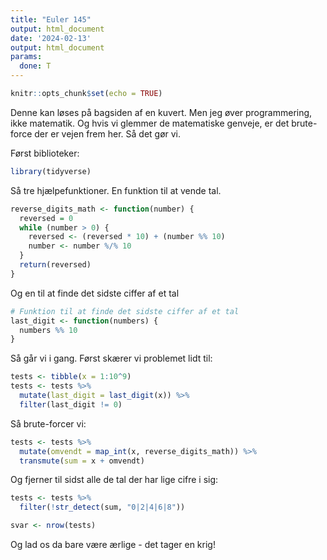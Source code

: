 ```yaml
---
title: "Euler 145"
output: html_document
date: '2024-02-13'
output: html_document
params:
  done: T
---
```


```r
knitr::opts_chunk$set(echo = TRUE)
```

Denne kan løses på bagsiden af en kuvert. Men jeg øver programmering, ikke
matematik. Og hvis vi glemmer de matematiske genveje, er det brute-force der
er vejen frem her. Så det gør vi.

Først biblioteker:

```r
library(tidyverse)
```

Så tre hjælpefunktioner. En funktion til at vende tal.
```r
reverse_digits_math <- function(number) {
  reversed = 0
  while (number > 0) {
    reversed <- (reversed * 10) + (number %% 10)
    number <- number %/% 10
  }
  return(reversed)
}
```

Og en til at finde det sidste ciffer af et tal
```r
# Funktion til at finde det sidste ciffer af et tal
last_digit <- function(numbers) {
  numbers %% 10
}
```

Så går vi i gang. Først skærer vi problemet lidt til:
```r
tests <- tibble(x = 1:10^9)
tests <- tests %>% 
  mutate(last_digit = last_digit(x)) %>% 
  filter(last_digit != 0)
```

Så brute-forcer vi:
```r
tests <- tests %>% 
  mutate(omvendt = map_int(x, reverse_digits_math)) %>% 
  transmute(sum = x + omvendt)
```

Og fjerner til sidst alle de tal der har lige cifre i sig:
```r
tests <- tests %>% 
  filter(!str_detect(sum, "0|2|4|6|8"))
```

```r
svar <- nrow(tests)
```

Og lad os da bare være ærlige - det tager en krig!